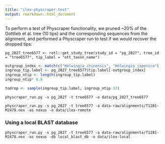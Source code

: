 ```yaml
---
title: "ilex-physcraper-test"
output: rmarkdown::html_document
---
```


To perform a test of Physcraper functionality, we pruned ~20% of the Gottlieb et al. tree (10 tips) and the corresponding sequences from the alignment, and performed a Physcraper run to test if we would recover the dropped tips:

```
pg_2827_tree6577 <- rotl::get_study_tree(study_id = "pg_2827", tree_id = "tree6577", tip_label = "ott_taxon_name")

```
```r
outgroup_index <- match(c("Helwingia_chinensis", "Helwingia_japonica"), pg_2827_tree6577$tip.label)
ingroup_tip.label <- pg_2827_tree6577$tip.label[-outgroup_index]
ingroup_ntip <- length(ingroup_tip.label)
ingroup_ntip* 0.8
```
```r


todrop <- sample(ingroup_tip.label, ingroup_ntip-37)


```

```
physcraper_run.py -s pg_2827 -t tree6577 -o data/pg_2827_tree6577
```

```
physcraper_run.py -s pg_2827 -t tree6577 -a data-raw/alignments/T1281-M2478.nex -as nexus -o data/ilex-remote
```

### Using a local BLAST database

```
physcraper_run.py -s pg_2827 -t tree6577 -a data-raw/alignments/T1281-M2478.nex -as nexus -db local_blast_db -o data/ilex-local
```
